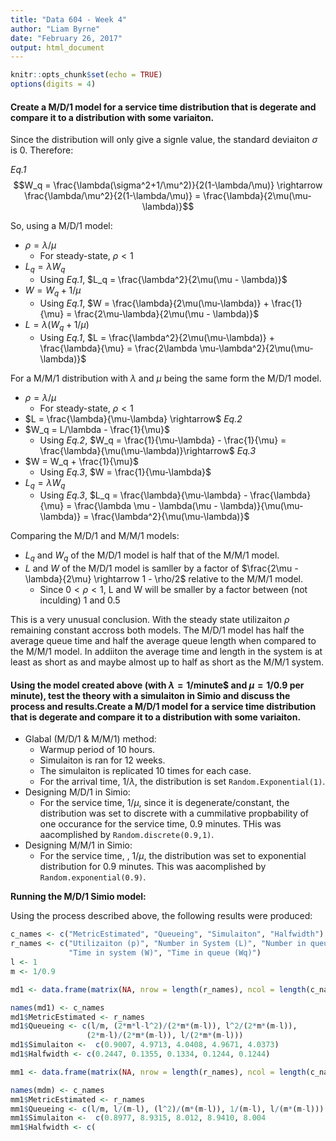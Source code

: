 ```yaml
---
title: "Data 604 - Week 4"
author: "Liam Byrne"
date: "February 26, 2017"
output: html_document
---
```


```r
knitr::opts_chunk$set(echo = TRUE)
options(digits = 4)
```

#### Create a M/D/1 model for a service time distribution that is degerate and compare it to a distribution with some variaiton.

Since the distribution will only give a signle value, the standard deviaiton $\sigma$ is 0. Therefore:

*Eq.1*
$$W_q = \frac{\lambda(\sigma^2+1/\mu^2)}{2(1-\lambda/\mu)} \rightarrow \frac{\lambda/\mu^2}{2(1-\lambda/\mu)} = \frac{\lambda}{2\mu(\mu-\lambda)}$$


So, using a M/D/1 model:

* $\rho = \lambda/\mu$
    + For steady-state, $\rho < 1$
* $L_q = \lambda W_q$
    + Using *Eq.1*, $L_q = \frac{\lambda^2}{2\mu(\mu - \lambda)}$
* $W = W_q + 1/\mu$
    + Using *Eq.1*, $W = \frac{\lambda}{2\mu(\mu-\lambda)} + \frac{1}{\mu} = \frac{2\mu-\lambda}{2\mu(\mu - \lambda)}$
* $L = \lambda(W_q + 1/\mu)$
    + Using *Eq.1*, $L = \frac{\lambda^2}{2\mu(\mu-\lambda)} + \frac{\lambda}{\mu} = \frac{2\lambda \mu-\lambda^2}{2\mu(\mu-\lambda)}$

    
For a M/M/1 distribution with $\lambda$ and $\mu$ being the same form the M/D/1 model.

* $\rho = \lambda/\mu$
    + For steady-state, $\rho < 1$
* $L = \frac{\lambda}{\mu-\lambda} \rightarrow$ *Eq.2*
* $W_q = L/\lambda - \frac{1}{\mu}$
    + Using *Eq.2*, $W_q = \frac{1}{\mu-\lambda} - \frac{1}{\mu} = \frac{\lambda}{\mu(\mu-\lambda)}\rightarrow$ *Eq.3*
* $W = W_q + \frac{1}{\mu}$
    + Using *Eq.3*, $W = \frac{1}{\mu-\lambda}$
* $L_q = \lambda W_q$
    + Using *Eq.3*, $L_q = \frac{\lambda}{\mu-\lambda} - \frac{\lambda}{\mu} = \frac{\lambda \mu - \lambda(\mu - \lambda)}{\mu(\mu-\lambda)} = \frac{\lambda^2}{\mu(\mu-\lambda)}$

Comparing the M/D/1 and M/M/1 models:

* $L_q$ and $W_q$ of the M/D/1 model is half that of the M/M/1 model.
* $L$ and $W$ of the M/D/1 model is samller by a factor of $\frac{2\mu - \lambda}{2\mu} \rightarrow 1 - \rho/2$ relative to the M/M/1 model.
    + Since $0 < \rho <1$, L and W will be smaller by a factor between (not inculding) 1 and 0.5
    
This is a very unusual conclusion. With the steady state utilizaiton $\rho$ remaining constant accross both models. The M/D/1 model has half the average queue time and half the average queue length when compared to the M/M/1 model. In addiiton the average time and length in the system is at least as short as and maybe almost up to half as short as the M/M/1 system.

#### Using the model created above (with $\lambda = 1/$minute$ and $\mu = 1/0.9$ per minute), test the theory with a simulaiton in Simio and discuss the process and results.Create a M/D/1 model for a service time distribution that is degerate and compare it to a distribution with some variaiton.

* Glabal (M/D/1 & M/M/1) method:
    + Warmup period of 10 hours.
    + Simulaiton is ran for 12 weeks.
    + The simulaiton is replicated 10 times for each case.
    + For the arrival time, $1/\lambda$, the distribution is set `Random.Exponential(1)`.

* Designing M/D/1 in Simio:
    + For the service time, $1/\mu$, since it is degenerate/constant, the distribution was set to discrete with a cummilative propbability of one occurance for the service time, 0.9 minutes. THis was aacomplished by `Random.discrete(0.9,1)`.

* Designing M/M/1 in Simio:
    + For the service time, , $1/\mu$, the distribution was set to exponential distribution for 0.9 minutes. This was aacomplished by `Random.exponential(0.9)`.
    
**Running the M/D/1  Simio model:**

Using the process described above, the following results were produced:

<!-- Insert hyper link here -->



```r
c_names <- c("MetricEstimated", "Queueing", "Simulaiton", "Halfwidth")
r_names <- c("Utilizaiton (p)", "Number in System (L)", "Number in queue (Lq)",
             "Time in system (W)", "Time in queue (Wq)")
l <- 1
m <- 1/0.9

md1 <- data.frame(matrix(NA, nrow = length(r_names), ncol = length(c_names)))

names(md1) <- c_names
md1$MetricEstimated <- r_names
md1$Queueing <- c(l/m, (2*m*l-l^2)/(2*m*(m-l)), l^2/(2*m*(m-l)),
                 (2*m-l)/(2*m*(m-l)), l/(2*m*(m-l)))
md1$Simulaiton <-  c(0.9007, 4.9713, 4.0408, 4.9671, 4.0373)
md1$Halfwidth <- c(0.2447, 0.1355, 0.1334, 0.1244, 0.1244)

mm1 <- data.frame(matrix(NA, nrow = length(r_names), ncol = length(c_names)))

names(mdm) <- c_names
mm1$MetricEstimated <- r_names
mm1$Queueing <- c(l/m, l/(m-l), (l^2)/(m*(m-l)), 1/(m-l), l/(m*(m-l)))
mm1$Simulaiton <-  c(0.8977, 8.9315, 8.012, 8.9410, 8.004
mm1$Halfwidth <- c(
```

